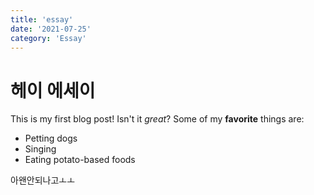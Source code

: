 ```yaml
---
title: 'essay'
date: '2021-07-25'
category: 'Essay'
---
```


# 헤이 에세이

This is my first blog post! Isn't it _great_?
Some of my **favorite** things are:

- Petting dogs
- Singing
- Eating potato-based foods

아왠안되나고ㅗㅗ
